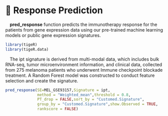 # 🔮 Response Prediction
 **pred_response** function predicts the immunotherapy response for the patients from gene expression data using our pre-trained machine learning models or public gene expression signatures.
```{r include=FALSE}
library(tigeR)
library(tigeR.data)
```
 The ipt signature is derived from multi-modal data, which includes bulk RNA-seq, tumor microenvironment information, and clinical data, collected from 275 melanoma patients who underwent Immune checkpoint blockade treatment. A Random Forest model was constructed to conduct feature selection and create the signature.
```{r echo=TRUE}
pred_response(SE=MEL_GSE93157,Signature = ipt,
              method = "Weighted_mean",threshold = 0.8,
              PT_drop = FALSE,sort_by = "Customed.Signature",
              group_by = "Customed.Signature",show.Observed = TRUE,
              rankscore = FALSE)
```
